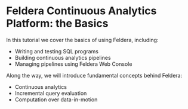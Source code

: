 # Feldera Continuous Analytics Platform: the Basics

In this tutorial we cover the basics of using Feldera, including:

- Writing and testing SQL programs
- Building continuous analytics pipelines
- Managing pipelines using Feldera Web Console

Along the way, we will introduce fundamental concepts behind Feldera:

- Continuous analytics
- Incremental query evaluation
- Computation over data-in-motion
